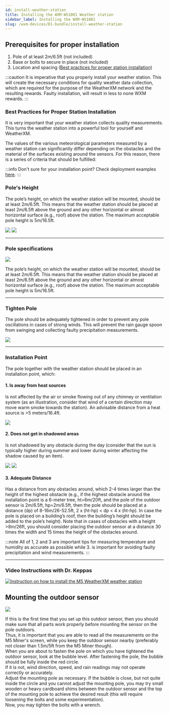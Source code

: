 ```yaml
---
id: install-weather-station
title: Installing the WXM-WS1001 Weather station
sidebar_label: Installing the WXM-WS1001
slug: /wxm-devices/D1-bundle/install-weather-station
---
```



## Prerequisites for proper installation
1. Pole of at least 2m/6.5ft (not included)
1. Base or bolts to secure in place (not included)
1. Location and spacing (<a href="/wxm-devices/wifi-m5-bundle/install-weather-station#best-practices-for-proper-station-installation">Best practices for proper station installation</a>)

:::caution
It is imperative that you properly install your weather station. This will create the necessary conditions for quality weather data collection, which are required for the purpose of the WeatherXM network and the resulting rewards. Faulty installation, will result in less to none WXM rewards.
:::

### Best Practices for Proper Station Installation

It is very important that your weather station collects quality measurements.
This turns the weather station into a powerful tool for yourself and WeatherXM.

The values of the various meteorological parameters measured by a weather station can significantly differ depending on the obstacles
and the material of the surfaces existing around the sensors. For this reason, there is a series of criteria that should be fulfilled:

:::info
Don't sure for your installation point? Check deployment examples [here](/deployment-examples).
:::

### Pole's Height

<div class="explanation horizontal">
  <div class="copy">
    <p>
      The pole’s height, on which the weather station will be mounted, should be at least 2m/6.5ft.
      This means that the weather station should be placed at least 2m/6.5ft above the ground and any other horizontal
      or almost horizontal surface (e.g., roof) above the station. The maximum acceptable pole height is 5m/16.5ft.
    </p>
  </div>
  <div class="images">
    <img src={useBaseUrl("img/wxm-devices/wifi-m5-bundle/ground-height.svg")} />
    <img src={useBaseUrl("img/wxm-devices/wifi-m5-bundle/roof-deployment.svg")} />
  </div>
</div>

<hr/>

### Pole specifications

<div class="explanation">
  <img src={useBaseUrl("img/wxm-devices/wifi-m5-bundle/max-pole-diameter.svg")} />
    <p>The pole’s height, on which the weather station will be mounted, should be at least 2m/6.5ft.
      This means that the weather station should be placed at least 2m/6.5ft above the ground and any other horizontal
      or almost horizontal surface (e.g., roof) above the station. The maximum acceptable pole height is 5m/16.5ft.</p>
</div>

<hr/>

### Tighten Pole
<p>
  The pole should be adequately tightened in order to prevent any pole oscillations in cases of strong winds.
      This will prevent the rain gauge spoon from swinging and collecting faulty precipitation measurements.
 </p>     
<div class="control">
  <img src={useBaseUrl("img/wxm-devices/wifi-m5-bundle/ws1000-tighten-pole.svg")} />
</div>



<hr/>

### Installation Point

The pole together with the weather station should be placed in an installation point, which:

<h4>1. Is away from heat sources</h4>

  <p>
  Is not affected by the air or smoke flowing out of any chimney or ventilation system
    (as an illustration, consider that wind of a certain direction may move warm smoke towards the station).
    An advisable distance from a heat source is >5 meters/16.4ft.
  </p>

<section class="control">
  <img src={useBaseUrl("img/wxm-devices/wifi-m5-bundle/away-from-heat-sources.svg")} />
</section>

  <section class="explanation horizontal">
    <div class="copy">
      <h4>2. Does not get in shadowed areas</h4>
      <p>
        Is not shadowed by any obstacle during the day (consider that the sun is typically higher during summer and lower during winter affecting the shadow caused by an item).
      </p>
    </div>
    <div class="explanation">
      <img src={useBaseUrl("img/wxm-devices/wifi-m5-bundle/building-with-pool-in-roof.svg")} />
      <img src={useBaseUrl("img/wxm-devices/wifi-m5-bundle/ws1000-shadow-soft.svg")} />
    </div>
  </section>

  <div class="explanation horizontal">
    <div>
      <h4>3. Adequate Distance</h4>
      <p>Has a distance from any obstacles around, which 2-4 times larger than the height of the highest obstacle
         (e.g., if the highest obstacle around the installation point is a 6-meter tree, ht=6m/20ft,
         and the pole of the outdoor sensor is 2m/6.5ft, hp=2m/6.5ft, then the pole should be placed at a distance (dp) of 8-16m/26-52.5ft,
         2 x (ht-hp) &#60; dp &#60; 4 x (ht-hp). In case the pole is placed on a building’s roof,
         then the building’s height should be added to the pole’s height).
         Note that in cases of obstacles with a height >8m/26ft, you should consider placing the outdoor sensor
         at a distance 30 times the width and 15 times the height of the obstacles around.</p>
    </div>
  </div>


:::note
All of 1, 2 and 3 are important tips for measuring temperature and humidity as accurate as possible
while 3. is important for avoiding faulty precipitation and wind measurements.
:::

<hr/>


### Video Instructions with Dr. Keppas

[![Instruction on how to install the M5 WeatherXM weather station](/img/wxm-devices/wifi-m5-bundle/video-setup-installation.png)](https://www.youtube.com/watch?v=J-dSXNLX4nk&ab_channel=WeatherXM)

## Mounting the outdoor sensor

<div class="explanation">
  <img src={useBaseUrl("img/wxm-devices/wifi-m5-bundle/pole-assembly.svg")} />
    <p>If this is the first time that you set up this outdoor sensor,
    then you should make sure that all parts work properly before mounting the sensor on the pole outdoors.<br />
    Thus, it is important that you are able to read all the measurements on the M5 Miner's screen,
    while you keep the outdoor sensor nearby (preferably not closer than 1.5m/5ft from the M5 Miner though).<br />
    When you are about to fasten the pole on which you have tightened the outdoor sensor, look at the bubble level.
    After fastening the pole, the bubble should be fully inside the red circle.<br />
    If it is not, wind direction, speed, and rain readings may not operate correctly or accurately.<br />
    Adjust the mounting pole as necessary. If the bubble is close, but not quite inside the circle
    and you cannot adjust the mounting pole, you may try small wooden or heavy cardboard shims between the outdoor sensor
    and the top of the mounting pole to achieve the desired result (this will require loosening the bolts and some experimentation).<br />
    Now, you may tighten the bolts with a wrench.</p>
</div>